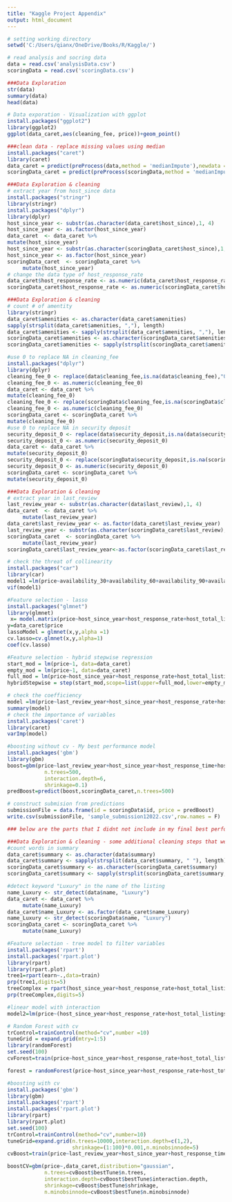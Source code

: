 ---
title: "Kaggle Project Appendix"
output: html_document
---

```{r}
# setting working directory
setwd('C:/Users/qianx/OneDrive/Books/R/Kaggle/')
```

```{r}
# read analysis and socring data 
data = read.csv('analysisData.csv')
scoringData = read.csv('scoringData.csv')
```

```{r}
###Data Exploration 
str(data)
summary(data)
head(data)
```

```{r}
# Data exporation - Visualization with ggplot
install.packages("ggplot2")
library(ggplot2)
ggplot(data_caret,aes(cleaning_fee, price))+geom_point()
```

```{r}
###clean data - replace missing values using median
install.packages("caret")
library(caret)
data_caret = predict(preProcess(data,method = 'medianImpute'),newdata = data)
scoringData_caret = predict(preProcess(scoringData,method = 'medianImpute'),newdata = scoringData)
```

```{r}
###Data Exploration & cleaning
# extract year from host_since data
install.packages("stringr")
library(stringr)
install.packages("dplyr")
library(dplyr)
host_since_year <- substr(as.character(data_caret$host_since),1, 4)
host_since_year <- as.factor(host_since_year)
data_caret  <- data_caret %>% 
mutate(host_since_year)
host_since_year <- substr(as.character(scoringData_caret$host_since),1,4)
host_since_year <- as.factor(host_since_year)
scoringData_caret  <- scoringData_caret %>% 
     mutate(host_since_year)
# change the data type of host_response_rate
data_caret$host_response_rate <- as.numeric(data_caret$host_response_rate)
scoringData_caret$host_response_rate <- as.numeric(scoringData_caret$host_response_rate)
```

```{r}
###Data Exploration & cleaning
# count # of amentity
library(stringr)
data_caret$amenities <- as.character(data_caret$amenities)
sapply(strsplit(data_caret$amenities, ","), length)
data_caret$amenities <- sapply(strsplit(data_caret$amenities, ","), length)
scoringData_caret$amenities <- as.character(scoringData_caret$amenities)
scoringData_caret$amenities <- sapply(strsplit(scoringData_caret$amenities, ","), length)
```

```{r}
#use 0 to replace NA in cleaning_fee
install.packages("dplyr")
library(dplyr)
cleaning_fee_0 <- replace(data$cleaning_fee,is.na(data$cleaning_fee),"0")
cleaning_fee_0 <- as.numeric(cleaning_fee_0)
data_caret <- data_caret %>%
mutate(cleaning_fee_0)
cleaning_fee_0 <- replace(scoringData$cleaning_fee,is.na(scoringData$cleaning_fee),"0")
cleaning_fee_0 <- as.numeric(cleaning_fee_0)
scoringData_caret <- scoringData_caret %>%
mutate(cleaning_fee_0)
#use 0 to replace NA in security deposit
security_deposit_0 <- replace(data$security_deposit,is.na(data$security_deposit),"0")
security_deposit_0 <- as.numeric(security_deposit_0)
data_caret <- data_caret %>%
mutate(security_deposit_0)
security_deposit_0 <- replace(scoringData$security_deposit,is.na(scoringData$security_deposit),"0")
security_deposit_0 <- as.numeric(security_deposit_0)
scoringData_caret <- scoringData_caret %>%
mutate(security_deposit_0)
```

```{r}
###Data Exploration & cleaning
# extract year in last_review
last_review_year <- substr(as.character(data$last_review),1, 4)
data_caret  <- data_caret %>% 
     mutate(last_review_year)
data_caret$last_review_year <- as.factor(data_caret$last_review_year)
last_review_year <- substr(as.character(scoringData_caret$last_review),1, 4)
scoringData_caret  <- scoringData_caret %>% 
     mutate(last_review_year)
scoringData_caret$last_review_year<-as.factor(scoringData_caret$last_review_year)
```

```{r}
# check the threat of collinearity
install.packages("car")
library(car)
model1 =lm(price~availability_30+availability_60+availability_90+availability_365,data_caret)
vif(model1)
```

```{r}
#Feature selection - lasso 
install.packages("glmnet")
library(glmnet)
 x= model.matrix(price~host_since_year+host_response_rate+host_total_listings_count+neighbourhood_group_cleansed+latitude+longitude+room_type+accommodates+bathrooms+bedrooms+beds+amenities+cleaning_fee+guests_included+extra_people+minimum_nights+availability_365+review_scores_location+instant_bookable+is_business_travel_ready+cancellation_policy,data_caret)
y=data_caret$price
lassoModel = glmnet(x,y,alpha =1)
cv.lasso=cv.glmnet(x,y,alpha=1)
coef(cv.lasso)
```

```{r}
#Feature selection - hybrid stepwise regression
start_mod = lm(price~1, data=data_caret)
empty_mod = lm(price~1, data=data_caret)
full_mod = lm(price~host_since_year+host_response_rate+host_total_listings_count+neighbourhood_group_cleansed+latitude+longitude+room_type+accommodates+bathrooms+bedrooms+beds+amenities+cleaning_fee+guests_included+extra_people+minimum_nights+availability_365+review_scores_location+instant_bookable+is_business_travel_ready+cancellation_policy,data=data_caret)
hybridStepwise = step(start_mod,scope=list(upper=full_mod,lower=empty_mod),direction='both')

```

```{r}
# check the coefficiency 
model =lm(price~last_review_year+host_since_year+host_response_rate+host_total_listings_count+neighbourhood_group_cleansed+latitude+longitude+room_type+accommodates+bathrooms+bedrooms+beds+amenities+cleaning_fee+guests_included+extra_people+minimum_nights+availability_365+review_scores_location+cancellation_policy,data_caret)
summary(model)
# check the importance of variables 
install.packages('caret')
library(caret)
varImp(model)
```

```{r}
#boosting without cv - My best performance model
install.packages('gbm')
library(gbm)
boost=gbm(price~last_review_year+host_since_year+host_response_time+host_response_rate+host_is_superhost+host_total_listings_count+host_has_profile_pic+host_identity_verified+neighbourhood_group_cleansed+latitude+longitude+room_type+accommodates+bathrooms+bedrooms+bathrooms*bedrooms+beds+amenities+security_deposit_0+cleaning_fee_0+guests_included+extra_people+minimum_nights+availability_30+availability_90+availability_365+number_of_reviews+review_scores_rating+review_scores_cleanliness+review_scores_checkin+review_scores_communication+review_scores_location+review_scores_value+is_business_travel_ready+cancellation_policy+require_guest_profile_picture+reviews_per_month,data_caret,distribution="gaussian",
            n.trees=500,
            interaction.depth=6,
            shrinkage=0.1)
predBoost=predict(boost,scoringData_caret,n.trees=500)
```

```{r}
# construct submision from predictions
submissionFile = data.frame(id = scoringData$id, price = predBoost)
write.csv(submissionFile, 'sample_submission12022.csv',row.names = F)
```

```{r}
### below are the parts that I didnt not include in my final best performance model but I still tried during the process.
```

```{r}
###Data Exploration & cleaning - some additional cleaning steps that were not included in the final analysis
#count words in summary
data_caret$summary <- as.character(data$summary)
data_caret$summary <- sapply(strsplit(data_caret$summary, " "), length)
scoringData_caret$summary <- as.character(scoringData_caret$summary)
scoringData_caret$summary <- sapply(strsplit(scoringData_caret$summary, " "), length)

#detect keyword "Luxury" in the name of the listing
name_Luxury <- str_detect(data$name, "Luxury")
data_caret <- data_caret %>%
     mutate(name_Luxury)
data_caret$name_Luxury <- as.factor(data_caret$name_Luxury)
name_Luxury <- str_detect(scoringData$name, "Luxury")
scoringData_caret <- scoringData_caret %>%
     mutate(name_Luxury)
```

```{r}
#Feature selection - tree model to filter variables
install.packages('rpart')
install.packages('rpart.plot')
library(rpart)
library(rpart.plot)
tree1=rpart(earn~.,data=train)
prp(tree1,digits=5)
treeComplex = rpart(host_since_year+host_response_rate+host_total_listings_count+neighbourhood_group_cleansed+latitude+longitude+room_type+accommodates+bathrooms+bedrooms+beds+amenities+cleaning_fee+guests_included+extra_people+minimum_nights+availability_365+review_scores_location+instant_bookable+is_business_travel_ready+cancellation_policy,data_caret,control=rpart.control(minbucket = 1))
prp(treeComplex,digits=5)
```

```{r}
#linear model with interaction
model2=lm(price~(host_since_year+host_response_rate+host_total_listings_count+neighbourhood_group_cleansed+latitude+longitude+room_type+accommodates+bathrooms+bedrooms+beds+amenities+cleaning_fee+guests_included+extra_people+minimum_nights+availability_365+review_scores_location+instant_bookable+is_business_travel_ready+cancellation_policy)^2,data_caret)
```

```{r}
# Random Forest with cv
trControl=trainControl(method="cv",number =10)
tuneGrid = expand.grid(mtry=1:5)
library(randomForest)
set.seed(100)
cvForest=train(price~host_since_year+host_response_rate+host_total_listings_count+neighbourhood_group_cleansed+latitude+longitude+room_type+accommodates+bathrooms+bedrooms+beds+amenities+cleaning_fee+guests_included+extra_people+minimum_nights+availability_365+review_scores_location+instant_bookable+is_business_travel_ready+cancellation_policy,data_caret,method = "rf",ntree=1000,trControl=trControl,tuneGrid = tuneGrid)

forest = randomForest(price~host_since_year+host_response_rate+host_total_listings_count+neighbourhood_group_cleansed+latitude+longitude+room_type+accommodates+bathrooms+bedrooms+beds+amenities+cleaning_fee+guests_included+extra_people+minimum_nights+availability_365+review_scores_location+instant_bookable+is_business_travel_ready+cancellation_policy,data_caret,ntree=200,mtry=5)
```

```{r}
#boosting with cv
install.packages('gbm')
library(gbm)
install.packages('rpart')
install.packages('rpart.plot')
library(rpart)
library(rpart.plot)
set.seed(100)
trControl=trainControl(method="cv",number=10)
tuneGrid=expand.grid(n.trees=10000,interaction.depth=c(1,2),
                     shrinkage=(1:100)*0.001,n.minobsinnode=5)
cvBoost=train(price~last_review_year+host_since_year+host_response_time+host_response_rate+host_is_superhost+host_total_listings_count+host_has_profile_pic+host_identity_verified+neighbourhood_group_cleansed+latitude+longitude+room_type+accommodates+bathrooms+bedrooms+bathrooms*bedrooms+beds+amenities+security_deposit_0+cleaning_fee_0+guests_included+extra_people+minimum_nights+availability_30+availability_90+availability_365+number_of_reviews+review_scores_rating+review_scores_cleanliness+review_scores_checkin+review_scores_communication+review_scores_location+review_scores_value+is_business_travel_ready+cancellation_policy+require_guest_profile_picture+reviews_per_month,data_caret,method="gbm")

boostCV=gbm(price~,data_caret,distribution="gaussian",
            n.trees=cvBoost$bestTune$n.trees,
            interaction.depth=cvBoost$bestTune$interaction.depth,
            shrinkage=cvBoost$bestTune$shrinkage,
            n.minobsinnode=cvBoost$bestTune$n.minobsinnode)
```
